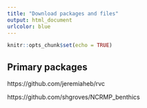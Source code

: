 ```yaml
---
title: "Download packages and files"
output: html_document
urlcolor: blue
---
```


```r
knitr::opts_chunk$set(echo = TRUE)
```

## Primary packages
https://github.com/jeremiaheb/rvc

https://github.com/shgroves/NCRMP_benthics